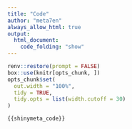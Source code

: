 ```yaml
---
title: "Code"
author: "meta7en"
always_allow_html: true
output:
  html_document:
    code_folding: "show"
---
```


```r
renv::restore(prompt = FALSE)
box::use(knitr[opts_chunk, ])
opts_chunk$set(
  out.width = "100%",
  tidy = TRUE,
  tidy.opts = list(width.cutoff = 30)
)
```


```r
{{shinymeta_code}}
```
